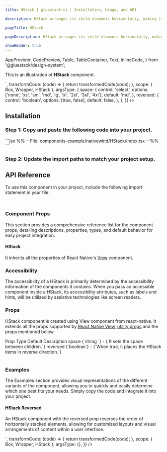 ```yaml
---
title: HStack | gluestack-ui | Installation, Usage, and API

description: HStack arranges its child elements horizontally, making it a suitable layout component for creating a row of items. It is worth noting that Row is just an alternative name for HStack.

pageTitle: HStack

pageDescription: HStack arranges its child elements horizontally, making it a suitable layout component for creating a row of items. It is worth noting that Row is just an alternative name for HStack.

showHeader: true
---
```



<Meta title="with-nativewind/components/Layout/HStack" />

  AppProvider,
  CodePreview,
  Table,
  TableContainer,
  Text,
  InlineCode,
} from '@gluestack/design-system';


This is an illustration of **HStack** component.

<Wrapper>
  <CodePreview
    showComponentRenderer={true}
    showArgsController={true}
    metaData={{
      code: `
        <HStack {...props}>
          <Box  className="h-20 w-20 bg-primary-300" />
          <Box  className="h-20 w-20 bg-primary-400" />
          <Box  className="h-20 w-20 bg-primary-500" />
        </HStack>
      `,
      transformCode: (code) => {
        return transformedCode(code);
      },
      scope: { Box, Wrapper, HStack },
      argsType: {
        space: {
          control: 'select',
          options: ['none', 'xs', 'sm', 'md', 'lg', 'xl', '2xl', '3xl', '4xl'],
          default: 'md',
        },
        reversed: {
          control: 'boolean',
          options: [true, false],
          default: false,
        },
      },
    }}
  />
</Wrapper>

<br />

## Installation

### Step 1: Copy and paste the following code into your project.

<CollapsibleCode>
  ```jsx %%-- File: components-example/nativewind/HStack/index.tsx --%% ```
</CollapsibleCode>

### Step 2: Update the import paths to match your project setup.

## API Reference

To use this component in your project, include the following import statement in your file.

```jsx
```

```jsx
```

### Component Props

This section provides a comprehensive reference list for the component props, detailing descriptions, properties, types, and default behavior for easy project integration.

#### HStack

It inherits all the properties of React Native's [View](https://reactnative.dev/docs/view) component.

### Accessibility

The accessibility of a HStack is primarily determined by the accessibility information of the components it contains. When you pass an accessible component inside a HStack, its accessibility attributes, such as labels and hints, will be utilized by assistive technologies like screen readers.

### Props

HStack component is created using View component from react-native. It extends all the props supported by [React Native View](https://reactnative.dev/docs/view#props), [utility props](https://ui.gluestack.io/docs/styling/utility-and-sx-props) and the props mentioned below.

<Wrapper>
  <TableContainer>
    <Table>
      <Table.THead>
        <Table.TR>
          <Table.TH>
            <Table.TText>Prop</Table.TText>
          </Table.TH>
          <Table.TH>
            <Table.TText>Type</Table.TText>
          </Table.TH>
          <Table.TH>
            <Table.TText>Default</Table.TText>
          </Table.TH>
          <Table.TH>
            <Table.TText>Description</Table.TText>
          </Table.TH>
        </Table.TR>
      </Table.THead>
      <Table.TBody>
        <Table.TR>
          <Table.TD>
            <Table.TText>
              <InlineCode>space</InlineCode>
            </Table.TText>
          </Table.TD>
          <Table.TD>
            <Table.TText>{`string `}</Table.TText>
          </Table.TD>
          <Table.TD>
            <Table.TText>-</Table.TText>
          </Table.TD>
          <Table.TD>
            <Table.TText>{`It sets the space between children.`}</Table.TText>
          </Table.TD>
        </Table.TR>
        <Table.TR>
          <Table.TD>
            <Table.TText>
              <InlineCode>reversed</InlineCode>
            </Table.TText>
          </Table.TD>
          <Table.TD>
            <Table.TText>{`boolean`}</Table.TText>
          </Table.TD>
          <Table.TD>
            <Table.TText>-</Table.TText>
          </Table.TD>
          <Table.TD>
            <Table.TText>{`When true, it places the HStack items in reverse direction.`}</Table.TText>
          </Table.TD>
        </Table.TR>
      </Table.TBody>
    </Table>
  </TableContainer>
</Wrapper>

### Examples

The Examples section provides visual representations of the different variants of the component, allowing you to quickly and easily determine which one best fits your needs. Simply copy the code and integrate it into your project.

#### HStack Reversed

An HStack component with the reversed prop reverses the order of horizontally stacked elements, allowing for customized layouts and visual arrangements of content within a user interface.

<AppProvider>
  <CodePreview
    showComponentRenderer={true}
    showArgsController={false}
    metaData={{
      code: `
        <HStack space="md" reversed>
          <Box className="w-20 h-20 bg-blue-300"/>
          <Box className="w-20 h-20 bg-blue-400"/>
          <Box className="w-20 h-20 bg-blue-500"/>
        </HStack>
      `,
      transformCode: (code) => {
        return transformedCode(code);
      },
      scope: { Box, Wrapper, HStack },
      argsType: {},
    }}
  />
</AppProvider>
